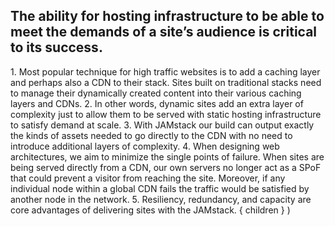 
## The ability for hosting infrastructure to be able to meet the demands of a site’s audience is critical to its success.

<Notes>
  1. Most popular technique for high traffic websites is to add
  a caching layer and perhaps also a CDN to their stack.
  Sites built on traditional stacks need to manage their dynamically
  created content into their various caching layers and CDNs. 2. In
  other words, dynamic sites add an extra layer of complexity just
  to allow them to be served with static hosting infrastructure to 
  satisfy demand at scale. 3. With JAMstack our build can
  output exactly the kinds of assets needed to go directly to the CDN
  with no need to introduce additional layers of complexity. 
  4. When designing web architectures, we aim to minimize the single
  points of failure. When sites are being served directly from
  a CDN, our own servers no longer act as a SPoF that could prevent a
  visitor from reaching the site. Moreover, if any individual node
  within a global CDN fails the traffic would be satisfied by
  another node in the network. 5. Resiliency, redundancy, and capacity
  are core advantages of delivering sites with the JAMstack.
</Notes>

  <Layout>
    { children }
  </Layout>
)
